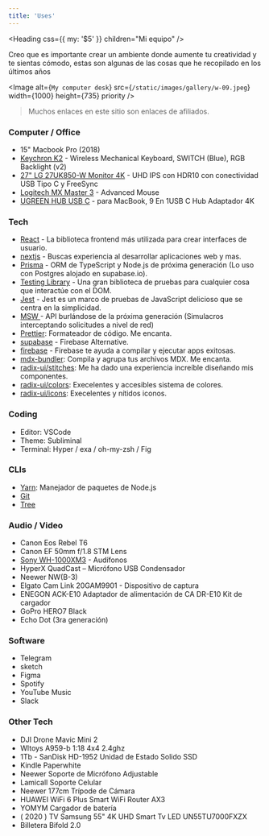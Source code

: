 ```yaml
---
title: 'Uses'
---
```


<Heading css={{ my: '$5' }} children="Mi equipo" />

Creo que es importante crear un ambiente donde aumente tu creatividad y te sientas cómodo, estas son algunas de las cosas que he recopilado en los últimos años

<Image alt={`My computer desk`} src={`/static/images/gallery/w-09.jpeg`} width={1000} height={735} priority />

> Muchos enlaces en este sitio son enlaces de afiliados.

### Computer / Office

- 15" Macbook Pro (2018)
- [Keychron K2](http://keychron.refr.cc/jorgelca1205) - Wireless Mechanical Keyboard, SWITCH (Blue), RGB Backlight (v2)
- [27" LG 27UK850-W Monitor 4K](https://www.amazon.com.mx/gp/product/B078GVTD9N/ref=ppx_yo_dt_b_asin_title_o06_s00?ie=UTF8&psc=1) - UHD IPS con HDR10 con conectividad USB Tipo C y FreeSync
- [Logitech MX Master 3](https://www.amazon.com.mx/gp/product/B07XC2FWD1/ref=ppx_yo_dt_b_asin_title_o07_s00?ie=UTF8&psc=1) - Advanced Mouse
- [UGREEN HUB USB C](https://www.amazon.com.mx/gp/product/B07YFWL4HP/ref=ppx_yo_dt_b_asin_title_o01_s00?ie=UTF8&psc=1) - para MacBook, 9 En 1USB C Hub Adaptador 4K

### Tech
- [React](https://reactjs.org/) - La biblioteca frontend más utilizada para crear interfaces de usuario.
- [nextjs](https://nextjs.org/) - Buscas experiencia al desarrollar aplicaciones web y mas.
- [Prisma](https://www.prisma.io/) - ORM de TypeScript y Node.js de próxima generación (Lo uso con Postgres alojado en supabase.io).
- [Testing Library](https://testing-library.com/) - Una gran biblioteca de pruebas para cualquier cosa que interactúe con el DOM.
- [Jest](https://jestjs.io/) - Jest es un marco de pruebas de JavaScript delicioso que se centra en la simplicidad.
- [MSW ](https://mswjs.io/) - API burlándose de la próxima generación
 (Simulacros interceptando solicitudes a nivel de red)
- [Prettier](https://prettier.io/): Formateador de código. Me encanta. 
- [supabase](https://supabase.io/) - Firebase Alternative.
- [firebase](https://firebase.google.com/) - Firebase te ayuda a compilar
y ejecutar apps exitosas.
- [mdx-bundler](https://github.com/kentcdodds/mdx-bundler): Compila y agrupa tus archivos MDX. Me encanta. 
- [radix-ui/stitches](https://stitches.dev/): Me ha dado una experiencia increíble diseñando mis componentes. 
- [radix-ui/colors](https://www.radix-ui.com/colors): Execelentes y accesibles sistema de colores. 
- [radix-ui/icons](https://icons.modulz.app/): Execelentes y nítidos iconos. 

### Coding

- Editor: VSCode
- Theme: Subliminal
- Terminal: Hyper / exa / oh-my-zsh / Fig

### CLIs
- [Yarn](https://yarnpkg.com/): Manejador de paquetes de Node.js
- [Git](https://git-scm.com/)
- [Tree](https://formulae.brew.sh/formula/tree)


### Audio / Video

- Canon Eos Rebel T6
- Canon EF 50mm f/1.8 STM Lens
- [Sony WH-1000XM3](https://www.amazon.com.mx/gp/product/B07G4MNFS1/ref=ppx_yo_dt_b_asin_title_o07_s00?ie=UTF8&psc=1) - Audífonos
- HyperX QuadCast – Micrófono USB Condensador
- Neewer NW(B-3)
- Elgato Cam Link 20GAM9901 - Dispositivo de captura
- ENEGON ACK-E10 Adaptador de alimentación de CA DR-E10 Kit de cargador
- GoPro HERO7 Black
- Echo Dot (3ra generación)

### Software

- Telegram
- sketch
- Figma
- Spotify
- YouTube Music
- Slack

### Other Tech

- DJI Drone Mavic Mini 2
- Wltoys A959-b 1:18 4x4 2.4ghz
- 1Tb - SanDisk HD-1952 Unidad de Estado Solido SSD
- Kindle Paperwhite
- Neewer Soporte de Micrófono Adjustable
- Lamicall Soporte Celular
- Neewer 177cm Trípode de Cámara
- HUAWEI WiFi 6 Plus Smart WiFi Router AX3
- YOMYM Cargador de batería
- ( 2020 ) TV Samsung 55" 4K UHD Smart Tv LED UN55TU7000FXZX
- Billetera Bifold 2.0
